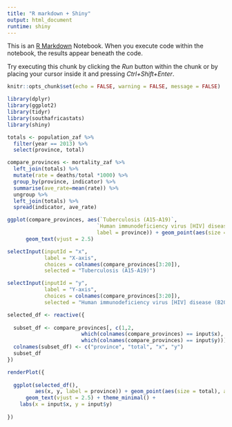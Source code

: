 ```yaml
---
title: "R markdown + Shiny"
output: html_document
runtime: shiny
--- 
```


This is an [R Markdown](http://rmarkdown.rstudio.com) Notebook. When you execute code within the notebook, the results appear beneath the code. 

Try executing this chunk by clicking the *Run* button within the chunk or by placing your cursor inside it and pressing *Ctrl+Shift+Enter*. 

```r
knitr::opts_chunk$set(echo = FALSE, warning = FALSE, message = FALSE)
```


```r
library(dplyr)
library(ggplot2)
library(tidyr)
library(southafricastats)
library(shiny)


```


```r

totals <- population_zaf %>%
  filter(year == 2013) %>%
  select(province, total)

compare_provinces <- mortality_zaf %>%
  left_join(totals) %>%
  mutate(rate = deaths/total *1000) %>%
  group_by(province, indicator) %>%
  summarise(ave_rate=mean(rate)) %>% 
  ungroup %>%
  left_join(totals) %>%
  spread(indicator, ave_rate)


```

```r
ggplot(compare_provinces, aes(`Tuberculosis (A15-A19)`, 
                             `Human immunodeficiency virus [HIV] disease (B20-B24)`, 
                             label = province)) + geom_point(aes(size = total), alpha = 0.8, colour ="darkblue") + 
      geom_text(vjust = 2.5)

```
```r

selectInput(inputId = "x",
            label = "X-axis",
            choices = colnames(compare_provinces[3:20]),
            selected = "Tuberculosis (A15-A19)")

selectInput(inputId = "y",
            label = "Y-axis",
            choices = colnames(compare_provinces[3:20]),
            selected = "Human immunodeficiency virus [HIV] disease (B20-B24)")
```

```r
selected_df <- reactive({
  
  subset_df <- compare_provinces[, c(1,2, 
                        which(colnames(compare_provinces) == input$x), 
                        which(colnames(compare_provinces) == input$y))] 
  colnames(subset_df) <- c("province", "total", "x", "y")
  subset_df
})

```

```r

renderPlot({
  
  ggplot(selected_df(),
         aes(x, y, label = province)) + geom_point(aes(size = total), alpha = 0.8, colour ="darkblue") + 
      geom_text(vjust = 2.5) + theme_minimal() + 
    labs(x = input$x, y = input$y)
  
})

```

